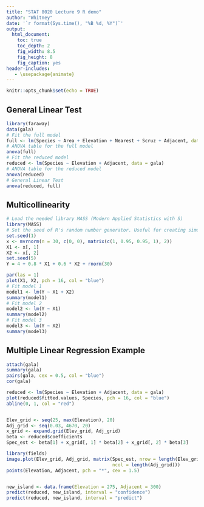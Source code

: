 ```yaml
---
title: "STAT 8020 Lecture 9 R demo"
author: "Whitney"
date: '`r format(Sys.time(), "%B %d, %Y")`'
output:
  html_document:
    toc: true
    toc_depth: 2
    fig_width: 8.5
    fig_height: 8
    fig_caption: yes
header-includes:
   - \usepackage{animate}
---
```


```r
knitr::opts_chunk$set(echo = TRUE)
```


## General Linear Test

```r
library(faraway)
data(gala)
# Fit the full model
full <- lm(Species ~ Area + Elevation + Nearest + Scruz + Adjacent, data = gala)
# ANOVA table for the full model
anova(full)
# Fit the reduced model
reduced <- lm(Species ~ Elevation + Adjacent, data = gala)
# ANOVA table for the reduced model
anova(reduced)
# General Linear Test
anova(reduced, full)
```


## Multicollinearity

```r
# Load the needed library MASS (Modern Applied Statistics with S)
library(MASS)
# Set the seed of R's random number generator. Useful for creating simulations that can be reproduced.
set.seed(1)
x <- mvrnorm(n = 30, c(0, 0), matrix(c(1, 0.95, 0.95, 1), 2))
X1 <- x[, 1]
X2 <- x[, 2]
set.seed(5)
Y = 4 + 0.8 * X1 + 0.6 * X2 + rnorm(30)

par(las = 1)
plot(X1, X2, pch = 16, col = "blue")
# Fit model 1
model1 <- lm(Y ~ X1 + X2)
summary(model1)
# Fit model 2
model2 <- lm(Y ~ X1)
summary(model2)
# Fit model 3
model3 <- lm(Y ~ X2)
summary(model3)
``` 

## Multiple Linear Regression Example

```r
attach(gala)
summary(gala)
pairs(gala, cex = 0.5, col = "blue")
cor(gala)

reduced <- lm(Species ~ Elevation + Adjacent, data = gala)
plot(reduced$fitted.values, Species, pch = 16, col = "blue")
abline(0, 1, col = "red")


Elev_grid <- seq(25, max(Elevation), 20)
Adj_grid <- seq(0.03, 4670, 20)
x_grid <- expand.grid(Elev_grid, Adj_grid)
beta <- reduced$coefficients
Spec_est <- beta[1] + x_grid[, 1] * beta[2] + x_grid[, 2] * beta[3]

library(fields)
image.plot(Elev_grid, Adj_grid, matrix(Spec_est, nrow = length(Elev_grid),
                                       ncol = length(Adj_grid)))
points(Elevation, Adjacent, pch = "*", cex = 1.5)


new_island <- data.frame(Elevation = 275, Adjacent = 300)
predict(reduced, new_island, interval = "confidence") 
predict(reduced, new_island, interval = "predict") 
```














